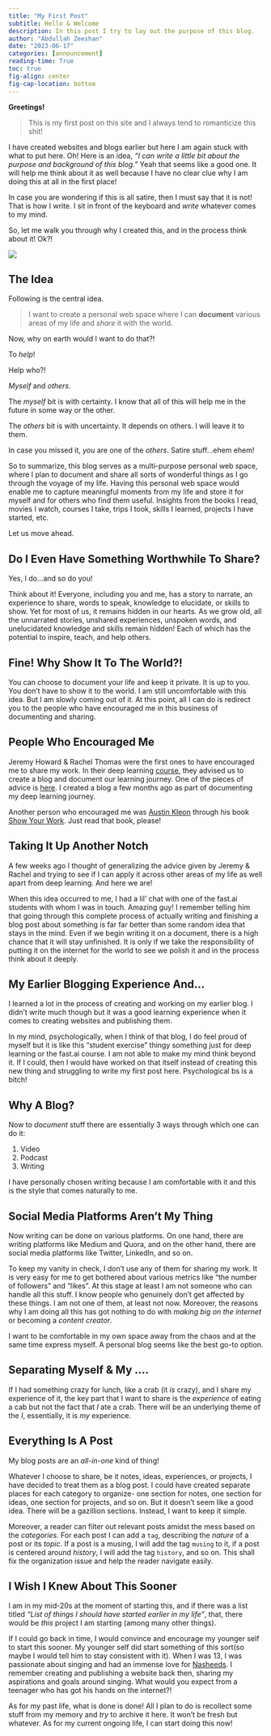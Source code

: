 ```yaml
---
title: "My First Post"
subtitle: Hello & Welcome
description: In this post I try to lay out the purpose of this blog.
author: "Abdullah Zeeshan"
date: "2023-06-17"
categories: [announcement]
reading-time: True
toc: true
fig-align: center
fig-cap-location: bottom
---
```


**Greetings!**

> This is my first post on this site and I always tend to romanticize this shit!

I have created websites and blogs earlier but here I am again stuck with what to put here. Oh! Here is an idea, *"I can write a little bit about the purpose and background of this blog."* Yeah that seems like a good one. It will help me think about it as well because I have no clear clue why I am doing this at all in the first place!

In case you are wondering if this is all satire, then I must say that it is not! That is how I write. I sit in front of the keyboard and *write* whatever comes to my mind.

So, let me walk you through why I created this, and in the process think about it! Ok?!

![](okay.gif)
 
## The Idea

Following is the central idea.

> I want to create a personal web space where I can **document** various areas of my life and *share* it with the world.

Now, why on earth would I want to do that?!

To *help*!

Help who?!

*Myself* and *others*.

The *myself* bit is with certainty. I know that all of this will help me in the future in some way or the other.

The *others* bit is with uncertainty. It depends on others. I will leave it to them.

In case you missed it, *you* are one of the *others*. Satire stuff...ehem ehem!

So to summarize, this blog serves as a multi-purpose personal web space, where I plan to document and share all sorts of wonderful things as I go through the voyage of my life. Having this personal web space would enable me to capture meaningful moments from my life and store it for myself and for others who find them useful. Insights from the books I read, movies I watch, courses I take, trips I took, skills I learned, projects I have started, etc.

Let us move ahead.

## Do I Even Have Something Worthwhile To Share?

Yes, I do...and so do you!

Think about it! Everyone, including you and me, has a story to narrate, an experience to share, words to speak, knowledge to elucidate, or skills to show. Yet for most of us, it remains hidden in our hearts. As we grow old, all the unnarrated stories, unshared experiences, unspoken words, and unelucidated knowledge and skills remain hidden! Each of which has the potential to inspire, teach, and help others.

## Fine! Why Show It To The World?!

You can choose to document your life and keep it private. It is up to you. You don't have to show it to the world. I am still uncomfortable with this idea. But I am slowly coming out of it. At this point, all I can do is redirect you to the people who have encouraged me in this business of documenting and sharing. 

## People Who Encouraged Me

Jeremy Howard & Rachel Thomas were the first ones to have encouraged me to share my work. In their deep learning [course](https://course.fast.ai), they advised us to create a blog and document our learning journey. One of the pieces of advice is [here](https://medium.com/@racheltho/why-you-yes-you-should-blog-7d2544ac1045). I created a blog a few months ago as part of documenting my deep learning journey.

Another person who encouraged me was [Austin Kleon](https://austinkleon.com/) through his book [Show Your Work](https://austinkleon.com/show-your-work/). Just read that book, please!

## Taking It Up Another Notch

A few weeks ago I thought of generalizing the advice given by Jeremy & Rachel and trying to see if I can apply it across other areas of my life as well apart from deep learning. And here we are! 

When this idea occurred to me, I had a lil' chat with one of the fast.ai students with whom I was in touch. Amazing guy! I remember telling him that going through this complete process of actually writing and finishing a blog post about something is far far better than some random idea that stays in the mind. Even if we begin writing it on a document, there is a high chance that it will stay unfinished. It is only if we take the responsibility of putting it on the internet for the world to see we polish it and in the process think about it deeply. 

## My Earlier Blogging Experience And...

I learned a lot in the process of creating and working on my earlier blog. I didn't write much though but it was a good learning experience when it comes to creating websites and publishing them.

In my mind, psychologically, when I think of that blog, I do feel proud of myself but it is like this "student exercise" thingy something just for deep learning or the fast.ai course. I am not able to make my mind think beyond it. If I could, then I would have worked on that itself instead of creating this new thing and struggling to write my first post here. Psychological bs is a bitch!  

## Why A Blog?

Now to *document* stuff there are essentially 3 ways through which one can do it: 

1. Video
2. Podcast
3. Writing

I have personally chosen writing because I am comfortable with it and this is the style that comes naturally to me.
 
## Social Media Platforms Aren't My Thing

Now writing can be done on various platforms. On one hand, there are writing platforms like Medium and Quora, and on the other hand, there are social media platforms like Twitter, LinkedIn, and so on.

To keep my vanity in check, I don't use any of them for sharing my work. It is very easy for me to get bothered about various metrics like "the number of followers" and "likes". At this stage at least I am not someone who can handle all this stuff. I know people who genuinely don't get affected by these things. I am not one of them, at least not now. Moreover, the reasons why I am doing all this has got nothing to do with *making big on the internet* or becoming a *content creator*. 

I want to be comfortable in my own space away from the chaos and at the same time express myself. A personal blog seems like the best go-to option.

## Separating Myself & My ....

If I had something crazy for lunch, like a crab (it *is* crazy), and I share my experience of it, the key part that I want to share is the *experience* of eating a cab but not the fact that *I* ate a crab. There will be an underlying theme of the *I*, essentially, it is *my* experience.
 
## Everything Is A Post

My blog posts are an *all-in-one* kind of thing!

Whatever I choose to share, be it notes, ideas, experiences, or projects, I have decided to treat them as a blog post. I could have created separate places for each category to organize- one section for notes, one section for ideas, one section for projects, and so on. But it doesn't seem like a good idea. There will be a gazillion sections. Instead, I want to keep it simple.

Moreover, a reader can filter out relevant posts amidst the mess based on the *categories*. For each post I can add a `tag`, describing the *nature* of a post or its *topic*. If a post is a musing, I will add the tag `musing` to it, if a post is centered around *history*, I will add the tag `history`, and so on. This shall fix the organization issue and help the reader navigate easily.
     
## I Wish I Knew About This Sooner 

I am in my mid-20s at the moment of starting this, and if there was a list titled *"List of things I should have started earlier in my life"*, that, there would be *this* project I am starting (among many other things).

If I could go back in time, I would convince and encourage my younger self to start this sooner. My younger self did start something of this sort(so maybe I would tell him to stay consistent with it). When I was 13, I was passionate about singing and had an immense love for [Nasheeds](https://en.wikipedia.org/wiki/Nasheed). I remember creating and publishing a website back then, sharing my aspirations and goals around singing. What would you expect from a teenager who has got his hands on the internet?!  

As for my past life, what is done is done! All I plan to do is recollect some stuff from my memory and *try* to archive it here. It won't be fresh but whatever. As for my current ongoing life, I can start doing this now!
